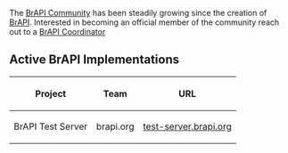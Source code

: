 The [[ BrAPI Community]] has been steadily growing since the creation of [[ BrAPI ]]. Interested in becoming an official member of the community reach out to a [[ BrAPI Coordinator ]]

== Active BrAPI Implementations ==
{| class="wikitable"
|-
! Project
! Team
! URL
|-
| BrAPI Test Server
| brapi.org
| [https://test-server.brapi.org test-server.brapi.org]
|}